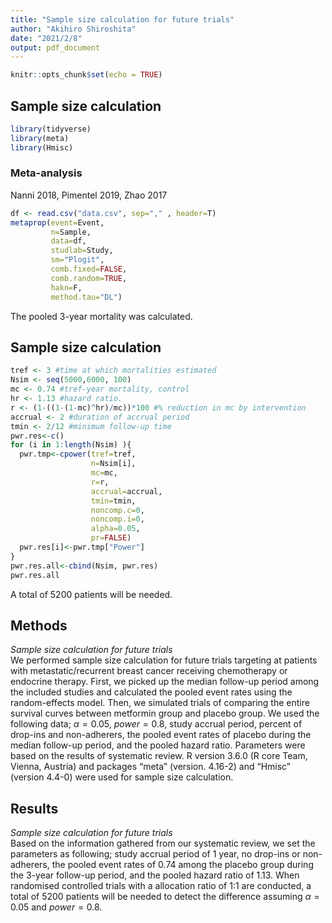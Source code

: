 ---
title: "Sample size calculation for future trials"
author: "Akihiro Shiroshita"
date: "2021/2/8"
output: pdf_document
---

```{r setup, include=FALSE}
knitr::opts_chunk$set(echo = TRUE)
```

## Sample size calculation  
```{r include=FALSE}
library(tidyverse)
library(meta)
library(Hmisc)
```

### Meta-analysis  
Nanni 2018, Pimentel 2019, Zhao 2017  

```{r cars, echo=TRUE}
df <- read.csv("data.csv", sep="," , header=T)
metaprop(event=Event,
         n=Sample,
         data=df,
         studlab=Study,
         sm="Plogit",
         comb.fixed=FALSE,
         comb.random=TRUE,
         hakn=F,
         method.tau="DL")
```
  
The pooled 3-year mortality was calculated.    

## Sample size calculation  
```{r pressure, echo=TRUE}
tref <- 3 #time at which mortalities estimated
Nsim <- seq(5000,6000, 100) 
mc <- 0.74 #tref-year mortality, control
hr <- 1.13 #hazard ratio.
r <- (1-((1-(1-mc)^hr)/mc))*100 #% reduction in mc by intervention
accrual <- 2 #duration of accrual period
tmin <- 2/12 #minimum follow-up time
pwr.res<-c()
for (i in 1:length(Nsim) ){
  pwr.tmp<-cpower(tref=tref,
                  n=Nsim[i],
                  mc=mc,
                  r=r,
                  accrual=accrual,
                  tmin=tmin,
                  noncomp.c=0,
                  noncomp.i=0,
                  alpha=0.05,
                  pr=FALSE)
  pwr.res[i]<-pwr.tmp["Power"]
}
pwr.res.all<-cbind(Nsim, pwr.res)
pwr.res.all
``` 
  
A total of 5200 patients will be needed.  

## Methods  
*Sample size calculation for future trials*  
We performed sample size calculation for future trials targeting at patients with metastatic/recurrent breast cancer receiving chemotherapy or endocrine therapy. First, we picked up the median follow-up period among the included studies and calculated the pooled event rates using the random-effects model. Then, we simulated trials of comparing the entire survival curves between metformin group and placebo group. We used the following data; $\alpha = 0.05$, $power = 0.8$, study accrual period, percent of drop-ins and non-adherers, the pooled event rates of placebo during the median follow-up period, and the pooled hazard ratio. Parameters were based on the results of systematic review. R version 3.6.0 (R core Team, Vienna, Austria) and packages "meta" (version. 4.16-2) and "Hmisc" (version 4.4-0) were used for sample size calculation.  

## Results  
*Sample size calculation for future trials*  
Based on the information gathered from our systematic review, we set the parameters as following; study accrual period of 1 year, no drop-ins or non-adherers, the pooled event rates of 0.74 among the placebo group during the 3-year follow-up period, and the pooled hazard ratio of 1.13.  When randomised controlled trials with a allocation ratio of 1:1 are conducted, a total of 5200 patients will be needed to detect the difference assuming $\alpha = 0.05$ and $power = 0.8$.